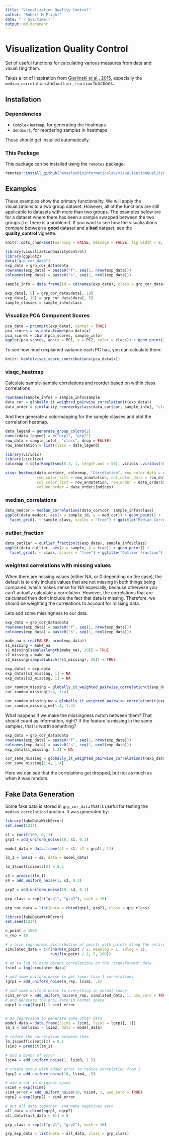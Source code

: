 ```yaml
---
title: "Visualization Quality Control"
author: "Robert M Flight"
date: "`r Sys.time()`"
output: md_document
---
```


# Visualization Quality Control

Set of useful functions for calculating various measures from data and visualizing them.

Takes a lot of inspiration from [Gierlinski et al., 2015](https://dx.doi.org/10.1093/bioinformatics/btv425), especially the `median_correlation` and
`outlier_fraction` functions.

## Installation

### Dependencies

* `ComplexHeatmap`, for generating the heatmaps
* `dendsort`, for reordering samples in heatmaps

These should get installed automatically.

### This Package

This package can be installed using the `remotes` package:

```r
remotes::install_github("moseleybioinformaticslab/visualizationQualityControl")
```

## Examples

These examples show the primary functionality. We will apply the visualizations
to a two group dataset. However, all of the functions are still applicable to datasets with more than two groups. The examples below are for a dataset where there has been a sample swapped
between the two groups (i.e. there is a problem!). If you want to see how the 
visualizations compare between a **good** dataset and a **bad** dataset, see the **quality_control** vignette.

```r
knitr::opts_chunk$set(warning = FALSE, message = FALSE, fig.width = 8, fig.height = 5)
```


```r
library(visualizationQualityControl)
library(ggplot2)
data("grp_cor_data")
exp_data = grp_cor_data$data
rownames(exp_data) = paste0("f", seq(1, nrow(exp_data)))
colnames(exp_data) = paste0("s", seq(1, ncol(exp_data)))

sample_info = data.frame(id = colnames(exp_data), class = grp_cor_data$class)

exp_data[, 5] = grp_cor_data$data[, 19]
exp_data[, 19] = grp_cor_data$data[, 5]
sample_classes = sample_info$class
```


### Visualize PCA Component Scores

```r
pca_data = prcomp(t(exp_data), center = TRUE)
pca_scores = as.data.frame(pca_data$x)
pca_scores = cbind(pca_scores, sample_info)
ggplot(pca_scores, aes(x = PC1, y = PC2, color = class)) + geom_point()
```

To see how much explained variance each PC has, you can calculate them:

```r
knitr::kable(visqc_score_contributions(pca_data$x))
```

### visqc_heatmap

Calculate sample-sample correlations and reorder based on within class correlations

```r
rownames(sample_info) = sample_info$sample
data_cor = globally_it_weighted_pairwise_correlation(t(exp_data))
data_order = similarity_reorderbyclass(data_cor$cor, sample_info[, "class", drop = FALSE], transform = "sub_1")
```

And then generate a colormapping for the sample classes and plot the correlation heatmap.

```r
data_legend = generate_group_colors(2)
names(data_legend) = c("grp1", "grp2")
row_data = sample_info[, "class", drop = FALSE]
row_annotation = list(class = data_legend)

library(viridis)
library(circlize)
colormap = colorRamp2(seq(0.2, 1, length.out = 50), viridis::viridis(50))

visqc_heatmap(data_cor$cor, colormap, "Correlation", row_color_data = row_data,
              row_color_list = row_annotation, col_color_data = row_data,
              col_color_list = row_annotation, row_order = data_order$indices,
              column_order = data_order$indices)
```

### median_correlations

```r
data_medcor = median_correlations(data_cor$cor, sample_info$class)
ggplot(data_medcor, aes(x = sample_id, y = med_cor)) + geom_point() + 
  facet_grid(. ~ sample_class, scales = "free") + ggtitle("Median Correlation")
```

### outlier_fraction

```r
data_outlier = outlier_fraction(t(exp_data), sample_info$class)
ggplot(data_outlier, aes(x = sample, y = frac)) + geom_point() + 
  facet_grid(. ~ class, scales = "free") + ggtitle("Outlier Fraction")
```

### weighted correlations with missing values

When there are missing values (either NA, or 0 depending on the case), the
default is to only include values that are not missing in both things being
compared, which makes sense for NA especially, because otherwise you can't 
actually calculate a correlation. However, the correlations that are calculated
then don't include the fact that data is missing. Therefore, we should be weighting
the correlations to account for missing data.

Lets add some missingness to our data.

```r
exp_data = grp_cor_data$data
rownames(exp_data) = paste0("f", seq(1, nrow(exp_data)))
colnames(exp_data) = paste0("s", seq(1, ncol(exp_data)))
```

```r
make_na = rep(FALSE, nrow(exp_data))
s1_missing = make_na
s1_missing[sample(length(make_na), 20)] = TRUE
s2_missing = make_na
s2_missing[sample(which(!s1_missing), 20)] = TRUE

exp_data2 = exp_data
exp_data2[s1_missing, 1] = NA
exp_data2[s2_missing, 1] = NA
```

```r
cor_random_missing = globally_it_weighted_pairwise_correlation(t(exp_data2))$cor
cor_random_missing[1:4, 1:4]
```

```r
cor_random_missing_nw = globally_it_weighted_pairwise_correlation(t(exp_data))$cor
cor_random_missing_nw[1:4, 1:4]
```

What happens if we make the missingness match between them? That should count as
information, right? If the feature is missing in the same samples, that is
worth something?

```r
exp_data = grp_cor_data$data
rownames(exp_data) = paste0("f", seq(1, nrow(exp_data)))
colnames(exp_data) = paste0("s", seq(1, ncol(exp_data)))
exp_data[s1_missing, 1:2] = NA

cor_same_missing = globally_it_weighted_pairwise_correlation(t(exp_data))$cor
cor_same_missing[1:4, 1:4]
```

Here we can see that the correlations get dropped, but not as much as when it
was random.

## Fake Data Generation

Some fake data is stored in `grp_cor_data` that is useful for testing the `median_correlation`
function. It was generated by:

```r
library(fakeDataWithError)
set.seed(1234)

s1 = runif(100, 0, 1)
grp1 = add_uniform_noise(10, s1, 0.1)

model_data = data.frame(s1 = s1, s2 = grp1[, 1])

lm_1 = lm(s1 ~ s2, data = model_data)

lm_1$coefficients[2] = 0.5

s3 = predict(lm_1)
s4 = add_uniform_noise(1, s3, 0.2)

grp2 = add_uniform_noise(10, s4, 0.1)

grp_class = rep(c("grp1", "grp2"), each = 10)

grp_cor_data = list(data = cbind(grp1, grp2), class = grp_class)
```

```r
library(fakeDataWithError)
set.seed(1234)

n_point = 1000
n_rep = 10

# a nice log-normal distribution of points with points along the entire range
simulated_data = c(rlnorm(n_point / 2, meanlog = 1, sdlog = 1),
                    runif(n_point / 2, 5, 100))

# go to log to have decent correlations on the "transformed" data
lsim1 = log(simulated_data)

# add some uniform noise to get lower than 1 correlations
lgrp1 = add_uniform_noise(n_rep, lsim1, .5)

# add some uniform noise to everything in normal space
sim1_error = add_uniform_noise(n_rep, simulated_data, 1, use_zero = TRUE)
# and generate the grp1 data in normal space
ngrp1 = exp(lgrp1) + sim1_error


# do regression to generate some other data
model_data = data.frame(lsim1 = lsim1, lsim2 = lgrp1[, 1])
lm_1 = lm(lsim1 ~ lsim2, data = model_data)

# reduce the correlation between them
lm_1$coefficients[2] = 0.5
lsim3 = predict(lm_1)

# and a bunch of error
lsim4 = add_uniform_noise(1, lsim3, 1.5)

# create group with added error to reduce correlation from 1
lgrp2 = add_uniform_noise(10, lsim4, .5)

# add error in original space
nsim4 = exp(lsim4)
sim4_error = add_uniform_noise(10, nsim4, 1, use_zero = TRUE)
ngrp2 = exp(lgrp2) + sim4_error

# put all data together, and make negatives zero
all_data = cbind(ngrp1, ngrp2)
all_data[(all_data < 0)] = 0

grp_class = rep(c("grp1", "grp2"), each = 10)

grp_exp_data = list(data = all_data, class = grp_class)
```

